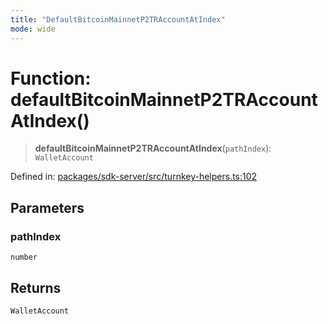 ```yaml
---
title: "DefaultBitcoinMainnetP2TRAccountAtIndex"
mode: wide
---
```

  
# Function: defaultBitcoinMainnetP2TRAccountAtIndex()

> **defaultBitcoinMainnetP2TRAccountAtIndex**(`pathIndex`): `WalletAccount`

Defined in: [packages/sdk-server/src/turnkey-helpers.ts:102](https://github.com/tkhq/sdk/blob/main/packages/sdk-server/src/turnkey-helpers.ts#L102)

## Parameters

### pathIndex

`number`

## Returns

`WalletAccount`
